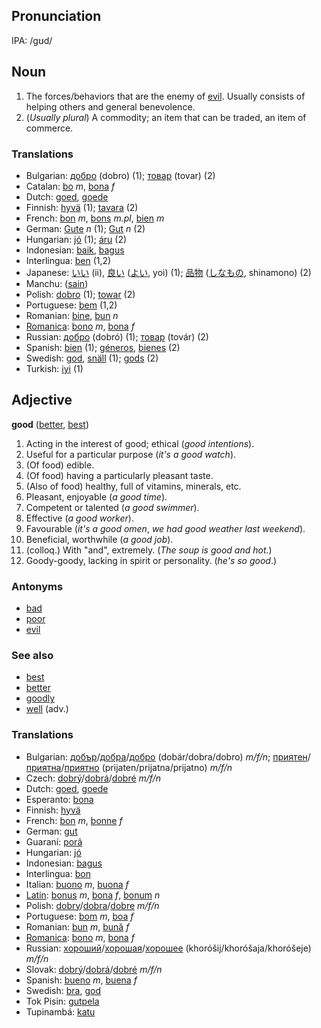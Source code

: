 ==Pronunciation==
IPA: /gʊd/

==Noun==
#The forces/behaviors that are the enemy of [[evil]].  Usually consists of helping others and general benevolence.
#(''Usually plural'') A commodity; an item that can be traded, an item of commerce.

===Translations===
*Bulgarian: [[добро]] (dobro) (1); [[товар]] (tovar) (2)
*Catalan: [[bo]] ''m'', [[bona]] ''f''
*Dutch: [[goed]], [[goede]]
*Finnish: [[hyvä]] (1); [[tavara]] (2)
*French: [[bon]] ''m'', [[bons]] ''m.pl'', [[bien]] ''m''
*German: [[Gute]] ''n'' (1); [[Gut]] ''n'' (2)
*Hungarian: [[jó]] (1); [[áru]] (2)
*Indonesian: [[baik]], [[bagus]]
*Interlingua: [[ben]] (1,2)
*Japanese: [[いい]] (ii), [[良い]] ([[よい]], yoi) (1); [[品物]] ([[しなもの]], shinamono) (2)
*Manchu: ([[sain]])
*Polish: [[dobro]] (1); [[towar]] (2)
*Portuguese: [[bem]] (1,2)
*Romanian: [[bine]], [[bun]] ''n'' 
*[[Romanica]]: [[bono]] ''m'', [[bona]] ''f''
*Russian: [[добро]] (dobró) (1); [[товар]] (továr) (2)
*Spanish: [[bien]] (1); [[géneros]], [[bienes]] (2)
*Swedish: [[god]], [[snäll]] (1); [[gods]] (2)
*Turkish: [[iyi]] (1)

==Adjective==
'''good''' ([[better]], [[best]])

#Acting in the interest of good; ethical (''good intentions'').
#Useful for a particular purpose (''it's a good watch'').
#(Of food) edible.
#(Of food) having a particularly pleasant taste.
#(Also of food) healthy, full of vitamins, minerals, etc.
#Pleasant, enjoyable (''a good time'').
#Competent or talented (''a good swimmer'').
#Effective (''a good worker'').
#Favourable (''it's a good omen'', ''we had good weather last weekend'').
#Beneficial, worthwhile (''a good job'').
#(colloq.) With "and", extremely. (''The soup is good and hot.'')
# Goody-goody, lacking in spirit or personality. (''he's so good''.)

===Antonyms===

* [[bad]]
* [[poor]]
* [[evil]]

===See also===
*[[best]]
*[[better]]
*[[goodly]]
*[[well]] (adv.)

===Translations===
*Bulgarian: [[добър]]/[[добра]]/[[добро]] (dobär/dobra/dobro) ''m/f/n''; [[приятен]]/[[приятна]]/[[приятно]] (prijaten/prijatna/prijatno) ''m/f/n''
*Czech: [[dobrý]]/[[dobrá]]/[[dobré]] ''m/f/n''
*Dutch: [[goed]], [[goede]]
*Esperanto: [[bona]]
*Finnish: [[hyvä]]
*French: [[bon]] ''m'', [[bonne]] ''f''
*German: [[gut]]
*Guaraní: [[porã]]
*Hungarian: [[jó]]
*Indonesian: [[bagus]]
*Interlingua: [[bon]]
*Italian: [[buono]] ''m'', [[buona]] ''f''
*[[Latin]]: [[bonus]] ''m'', [[bona]] ''f'', [[bonum]] ''n''
*Polish: [[dobry]]/[[dobra]]/[[dobre]] ''m/f/n''
*Portuguese: [[bom]] ''m'', [[boa]] ''f''
*Romanian: [[bun]] ''m'', [[bună]] ''f''
*[[Romanica]]: [[bono]] ''m'', [[bona]] ''f''
*Russian: [[хороший]]/[[хорошая]]/[[хорошее]] (khoróšij/khoróšaja/khoróšeje) ''m/f/n''
*Slovak: [[dobrý]]/[[dobrá]]/[[dobré]] ''m/f/n''
*Spanish: [[bueno]] ''m'', [[buena]] ''f''
*Swedish: [[bra]], [[god]]
*Tok Pisin: [[gutpela]]
*Tupinambá: [[katu]]